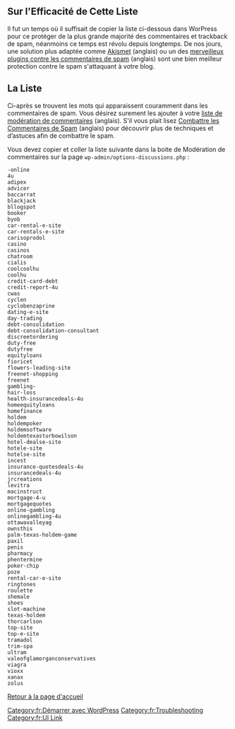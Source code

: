 {{French Header}}
== Sur l'Efficacité de Cette Liste ==

Il fut un temps où il suffisait de copier la liste ci-dessous dans WorPress pour ce protéger de la plus grande majorité des commentaires et trackback de spam, néanmoins ce temps est révolu depuis longtemps. De nos jours, une solution plus adaptée comme [http://akismet.com/ Akismet] (anglais) ou un des
[[Combating Comment Spam|merveilleux plugins contre les commentaires de spam]] (anglais) sont une bien meilleur protection contre le spam s'attaquant à votre blog.

== La Liste ==

Ci-après se trouvent les mots qui apparaissent couramment dans les commentaires de spam. Vous désirez surement les ajouter à votre [[Comment Moderation|liste de modération de commentaires]] (anglais). S'il vous plait lisez [[Combating Comment Spam|Combattre les Commentaires de Spam]] (anglais) pour découvrir plus de techniques et d’astuces afin de combattre le spam.

Vous devez copier et coller la liste suivante dans la boite de Modération de commentaires sur la page <tt>wp-admin/options-discussions.php</tt> :

<pre>
-online
4u
adipex
advicer
baccarrat
blackjack
bllogspot
booker
byob
car-rental-e-site
car-rentals-e-site
carisoprodol
casino
casinos
chatroom
cialis
coolcoolhu
coolhu
credit-card-debt
credit-report-4u
cwas
cyclen
cyclobenzaprine
dating-e-site
day-trading
debt-consolidation
debt-consolidation-consultant
discreetordering
duty-free
dutyfree
equityloans
fioricet
flowers-leading-site
freenet-shopping
freenet
gambling-
hair-loss
health-insurancedeals-4u
homeequityloans
homefinance
holdem
holdempoker
holdemsoftware
holdemtexasturbowilson
hotel-dealse-site
hotele-site
hotelse-site
incest
insurance-quotesdeals-4u
insurancedeals-4u
jrcreations
levitra
macinstruct
mortgage-4-u
mortgagequotes
online-gambling
onlinegambling-4u
ottawavalleyag
ownsthis
palm-texas-holdem-game
paxil
penis
pharmacy
phentermine
poker-chip
poze
rental-car-e-site
ringtones
roulette 
shemale
shoes
slot-machine
texas-holdem
thorcarlson
top-site
top-e-site
tramadol
trim-spa
ultram
valeofglamorganconservatives
viagra
vioxx
xanax
zolus
</pre>

[[fr:Accueil|Retour à la page d'accueil]]

[[Category:fr:Démarrer avec WordPress]]
[[Category:fr:Troubleshooting]]
[[Category:fr:UI Link]]